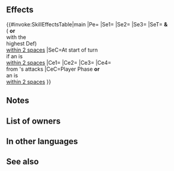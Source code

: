 {{Weapon Infobox
|tagid=SID_戦神の護斧
|intID=4096
|image=wep_ax150
|exclusive=1
|weaponType=Axe
|cost=400
|might=16
|range=1
|effect=Grants Def+3. At start of turn, if unit is within 2 spaces of an ally, grants Atk/Def+6, 【Bonus Doubler】, and "foe cannot make a follow-up attack" to unit for 1 turn. At start of turn, grants Atk/Def+6,【Bonus Doubler】, and "foe cannot make a follow-up attack" to any support partner within 2 spaces of unit or, if unit is not on a team with unit's support partner, to ally with the highest Def within 2 spaces of unit for 1 turn. If unit initiates combat or is within 2 spaces of an ally, grants Atk/Spd/Def/Res+5 to unit, unit makes a guaranteed follow-up attack, deals damage = 20% of unit's Def (excluding area-of-effect Specials), and reduces damage from attacks by 30% during combat (excluding area-of-effect Specials).<br><br>【Bonus Doubler】<br>Grants bonus to Atk/Spd/Def/Res during combat = current bonus on each of unit's stats for 1 turn. Calculates each stat bonus independently.
|statModifiers=0,16,0,3,0
|required=Silver Axe
|properties=
}}
==Effects==
{{#invoke:SkillEffectsTable|main
|Pe={{Eft|Stat Boosts|Def|3}}
|Se1={{Eft|Bonuses|Atk/Def|6}}
|Se2={{SEt|Bonus Doubler}}
|Se3={{SEt|Foe Cannot Follow-Up}}
|SeT={{Tgt|Unit}} '''&'''<br>({{Tgt|Partner}} '''or'''<br>{{Tgt|Ally}} with the<br>highest Def)<br>[[within 2 spaces]]
|SeC=At start of turn<br>if an {{Tgt|Ally}} is<br>[[within 2 spaces]]
|Ce1={{Eft|Temporary buffs|Atk/Spd/Def/Res|5}}
|Ce2={{Eft|Guaranteed Follow-Ups}}
|Ce3={{Eft|Damage Boost|20% of {{Tgt|Unit}}'s Def}}
|Ce4={{Eft|Damage Reduction|30%}}<br>from {{Tgt|Foe}}'s attacks
|CeC=Player Phase '''or'''<br>an {{Tgt|Ally}} is<br>[[within 2 spaces]]
}}

==Notes==
{{Bonuses}}
{{Bonus Doubler}}
{{Foe Cannot Follow-Up}}
{{SupportPartner|effect={{SEt|bonuses}}, {{SEt|Bonus Doubler}} and {{SEt|Foe Cannot Follow-Up}} effects}}
{{IfUnitInitiates}}
{{Temporary buffs}}
{{Guaranteed follow-up interaction}}
{{DamageBoost}}
{{DamagePercentageReduction}}
==List of owners==
{{Skill Hero List}}
==In other languages==
{{OtherLanguages
|japanese=戦神の護斧
|german=Solide Kriegsaxt
|spanishEU=Hacha bél. maciza
|spanishLA=Hacha bél. pes.
|french=Hache lourde
|italian=Ascia massiccia
|chineseTW=戰神的護斧
|portuguese=Machado pesado
}}
==See also==
{{See also skills|cond=(Description LIKE '%【Bonus Doubler】%' OR Description LIKE '%"foe cannot make a follow-up attack%for 1 turn%' OR Description LIKE '%for 1 turn%"foe cannot make a follow-up attack%' OR Description LIKE '%to ally with the highest Def within _ spaces of unit%') AND Exclusive='1'}}
{{Weapons Navbox}}